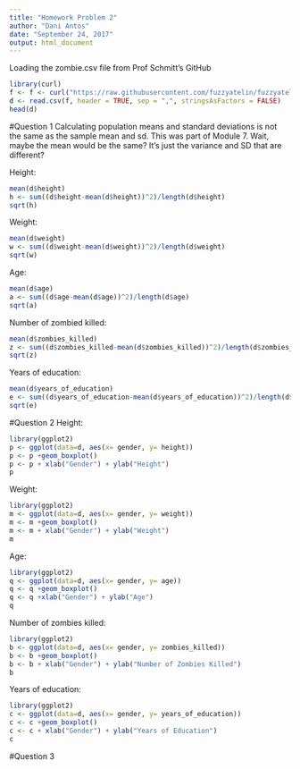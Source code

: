 ```yaml
---
title: "Homework Problem 2"
author: "Dani Antos"
date: "September 24, 2017"
output: html_document
---
```

Loading the zombie.csv file from Prof Schmitt's GitHub
```r
library(curl)
f <- f <- curl("https://raw.githubusercontent.com/fuzzyatelin/fuzzyatelin.github.io/master/AN597_Fall17/zombies.csv")
d <- read.csv(f, header = TRUE, sep = ",", stringsAsFactors = FALSE)
head(d)
```

#Question 1
Calculating population means and standard deviations is not the same as the sample mean and sd. This was part of Module 7. Wait, maybe the mean would be the same? It's just the variance and SD that are different?

Height:
```r
mean(d$height)
h <- sum((d$height-mean(d$height))^2)/length(d$height)
sqrt(h)
```

Weight:
```r
mean(d$weight)
w <- sum((d$weight-mean(d$weight))^2)/length(d$weight)
sqrt(w)
```

Age:
```r
mean(d$age)
a <- sum((d$age-mean(d$age))^2)/length(d$age)
sqrt(a)
```

Number of zombied killed:
```r
mean(d$zombies_killed)
z <- sum((d$zombies_killed-mean(d$zombies_killed))^2)/length(d$zombies_killed)
sqrt(z)
```

Years of education:
```r
mean(d$years_of_education)
e <- sum((d$years_of_education-mean(d$years_of_education))^2)/length(d$years_of_education)
sqrt(e)
```

#Question 2
Height:
```r
library(ggplot2)
p <- ggplot(data=d, aes(x= gender, y= height))
p <- p +geom_boxplot()
p <- p + xlab("Gender") + ylab("Height")
p
```

Weight:
```r
library(ggplot2)
m <- ggplot(data=d, aes(x= gender, y= weight))
m <- m +geom_boxplot()
m <- m + xlab("Gender") + ylab("Weight")
m
```

Age:
```r
library(ggplot2)
q <- ggplot(data=d, aes(x= gender, y= age))
q <- q +geom_boxplot()
q <- q +xlab("Gender") + ylab("Age")
q
```

Number of zombies killed:
```r
library(ggplot2)
b <- ggplot(data=d, aes(x= gender, y= zombies_killed))
b <- b +geom_boxplot()
b <- b + xlab("Gender") + ylab("Number of Zombies Killed")
b
```

Years of education:
```r
library(ggplot2)
c <- ggplot(data=d, aes(x= gender, y= years_of_education))
c <- c +geom_boxplot()
c <- c + xlab("Gender") + ylab("Years of Education")
c
```

#Question 3
